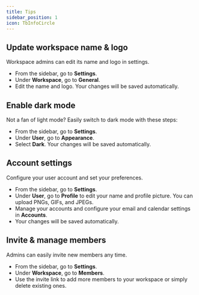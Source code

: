 ```yaml
---
title: Tips 
sidebar_position: 1
icon: TbInfoCircle
---
```


## Update workspace name & logo

Workspace admins can edit its name and logo in settings. 

- From the sidebar, go to <b>Settings</b>. 
- Under <b>Workspace</b>, go to <b>General</b>.
- Edit the name and logo. Your changes will be saved automatically. 

## Enable dark mode 

Not a fan of light mode? Easily switch to dark mode with these steps:

- From the sidebar, go to <b>Settings</b>. 
- Under <b>User</b>, go to <b>Appearance</b>.
- Select <b>Dark</b>. Your changes will be saved automatically. 

## Account settings 

Configure your user account and set your preferences. 

- From the sidebar, go to <b>Settings</b>. 
- Under <b>User</b>, go to <b>Profile</b> to edit your name and profile picture. You can upload PNGs, GIFs, and JPEGs.
- Manage your accounts and configure your email and calendar settings in <b>Accounts</b>. 
- Your changes will be saved automatically. 

## Invite & manage members

Admins can easily invite new members any time. 

- From the sidebar, go to <b>Settings</b>. 
- Under <b>Workspace</b>, go to <b>Members</b>.
- Use the invite link to add more members to your workspace or simply delete existing ones. 